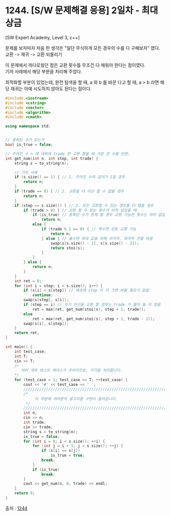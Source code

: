 # 1244. [S/W 문제해결 응용] 2일차 - 최대 상금

[SW Expert Academy, Level 3, c++]

문제를 보자마자 처음 한 생각은 "일단 무식하게 모든 경우의 수를 다 구해보자" 였다.<br/>
교환 -> 재귀 -> 교환 되돌리기<br/>

이 문제에서 까다로웠던 점은 교환 횟수를 무조건 다 채워야 한다는 점이였다.<br/>
기저 사례에서 해당 부분을 처리해 주었다.<br/>

최적화할 부분이 있었는데, 완전 탐색을 할 때, a 와 b 를 바꾼 다고 할 때, a > b 라면 해당 재귀는 아예 시도하지 않아도 된다는 점이다.



```cpp copy
#include <iostream>
#include <cstring>
#include <vector>
#include <algorithm>
#include <cmath>

using namespace std;


// 중복된 수가 있는가
bool is_true = false;

// 주어진 수 n 에 대하여 trade 번 교환 했을 때 가장 큰 수를 반환.
int get_num(int n, int step, int trade) {
    string s = to_string(n);

    // 기저 사례
    if (s.size() == 1) { // 1. 주어진 수의 길이가 1일 경우
        return n;
    }
    if (trade == 0) { // 2. 교환을 더 이상 할 수 없을 경우
        return n;
    }
    if (step == s.size()) { // 3. 모든 교환할 수 있는 경우를 다 했을 경우
        if (trade > 0) { // 교환 할 수 있는 횟수가 아직 남았을 때
            if (is_true) // 중복된 수가 존재 할 경우 교환 가능한 횟수는 의미 없음
                return n;
            else {
                if (trade % 2 == 0) { // 짝수면 상호 교환 가능
                    return n;
                } else { // 홀수면 최대 값을 위해 마지막, 마지막 전을 바꿈
                    swap(s[s.size() - 1], s[s.size() - 2]);
                    return stoi(s);
                }
            }
        } else {
            return n;
        }
    }
    int ret = 0;
    for (int i = step; i < s.size(); i++) {
        if (s[i] < s[step]) // 애초에 step 이 더 크면 바꿀 필요가 없음
            continue;
        swap(s[step], s[i]);
        if (step == i) // 자기 자신을 교환 할 경우는 trade 가 줄어 들 지 않음
            ret = max(ret, get_num(stoi(s), step + 1, trade));
        else
            ret = max(ret, get_num(stoi(s), step + 1, trade - 1));
        swap(s[i], s[step]);
    }
    return ret;
}

int main() {
    int test_case;
    int T;
    cin >> T;
    /*
       여러 개의 테스트 케이스가 주어지므로, 각각을 처리합니다.
    */
    for (test_case = 1; test_case <= T; ++test_case) {
        cout << '#' << test_case << ' ';
        /////////////////////////////////////////////////////////////////////////////////////////////
        /*
             이 부분에 여러분의 알고리즘 구현이 들어갑니다.
         */
        /////////////////////////////////////////////////////////////////////////////////////////////
        int n;
        cin >> n;
        int trade;
        cin >> trade;
        string s = to_string(n);
        is_true = false;
        for (int i = 0; i < s.size(); ++i) {
            for (int j = i + 1; j < s.size(); ++j) {
                if (s[i] == s[j])
                    is_true = true;
                break;
            }
            if (is_true)
                break;
        }
        cout << get_num(n, 0, trade) << endl;
    }
    return 0;
}
```
출처 : [1244](https://swexpertacademy.com/main/code/problem/problemDetail.do?problemLevel=3&contestProbId=AV15Khn6AN0CFAYD&categoryId=AV15Khn6AN0CFAYD&categoryType=CODE&problemTitle=문제해결&orderBy=FIRST_REG_DATETIME&selectCodeLang=CCPP&select-1=3&pageSize=30&pageIndex=1)